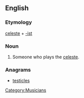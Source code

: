 ==English==

===Etymology===
[[celeste]] + [[-ist]]

===Noun===
{{en-noun}}

# Someone who plays the [[celeste]].

===Anagrams===
* [[testicles#English|testicles]]

[[Category:Musicians]]